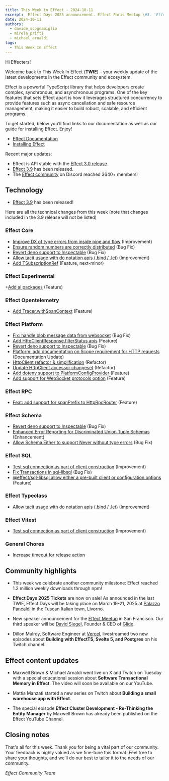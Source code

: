 ```yaml
---
title: This Week in Effect - 2024-10-11
excerpt:  Effect Days 2025 announcement. Effect Paris Meetup \#3. 'Effect Cluster - Design Sync Session' part 7. 'Reimagining ContentLayer with Effect' part 7.
date: 2024-10-11
authors:
  - davide_scognamiglio
  - mirela_prifti
  - michael_arnaldi
tags:
  - This Week In Effect
---
```



Hi Effecters!

Welcome back to This Week In Effect (**TWIE**) – your weekly update of the latest developments in the Effect community and ecosystem.

Effect is a powerful TypeScript library that helps developers create complex, synchronous, and asynchronous programs. One of the key features that sets Effect apart is how it leverages structured concurrency to provide features such as async cancellation and safe resource management, making it easier to build robust, scalable, and efficient programs.

To get started, below you’ll find links to our documentation as well as our guide for installing Effect. Enjoy!

- [Effect Documentation](/docs/getting-started/introduction/)
- [Installing Effect](/docs/getting-started/installation/)

Recent major updates:

- Effect is API stable with the [Effect 3.0 release](https://effect.website/blog/effect-3.0).
- [Effect 3.9](https://effect.website/blog/effect-3.9) has been released.
- The [Effect community](https://discord.gg/effect-ts) on Discord reached 3640+ members!

## Technology

+ [Effect 3.9](https://effect.website/blog/effect-3.9) has been released!

<Tweet id="1843222781959557172" />

Here are all the technical changes from this week (note that changes included in the 3.9 release will not be listed)

### Effect Core
+ [Improve DX of type errors from inside pipe and flow](https://github.com/Effect-TS/effect/pull/3731) (Improvement)
+ [Ensure random numbers are correctly distributed](https://github.com/Effect-TS/effect/pull/3734) (Bug Fix)
+ [Revert deno support to Inspectable](https://github.com/Effect-TS/effect/pull/3740) (Bug Fix)
+ [Allow tacit usage with do notation apis (.bind / .let)](https://github.com/Effect-TS/effect/pull/3768) (Improvement)
+ [Add TSubscriptionRef](https://github.com/Effect-TS/effect/pull/2725) (Feature, next-minor)

### Effect Experimental
 +[Add ai packages](https://github.com/Effect-TS/effect/pull/3631) (Feature)

### Effect Opentelemetry
+ [Add Tracer.withSpanContext](https://github.com/Effect-TS/effect/pull/3737) (Feature)

### Effect Platform
+ [Fix: handle blob message data from websocket](https://github.com/Effect-TS/effect/pull/3732) (Bug Fix)
+ [Add HttpClientResponse.filterStatus apis](https://github.com/Effect-TS/effect/pull/3736) (Feature)
+ [Revert deno support to Inspectable](https://github.com/Effect-TS/effect/pull/3740) (Bug Fix)
+ [Platform: add documentation on Scope requirement for HTTP requests](https://github.com/Effect-TS/effect/pull/3748) (Documentation Update)
+ [HttpClient refactor & simplification](https://github.com/Effect-TS/effect/pull/3746) (Refactor)
+ [Update HttpClient accessor changeset](https://github.com/Effect-TS/effect/pull/3757) (Refactor)
+ [Add dotenv support to PlatformConfigProvider](https://github.com/Effect-TS/effect/pull/3743) (Feature)
+ [Add support for WebSocket protocols option](https://github.com/Effect-TS/effect/pull/3769) (Feature)

### Effect RPC
+ [Feat: add support for spanPrefix to HttpRpcRouter](https://github.com/Effect-TS/effect/pull/3747) (Feature)

### Effect Schema
+ [Revert deno support to Inspectable](https://github.com/Effect-TS/effect/pull/3740) (Bug Fix)
+ [Enhanced Error Reporting for Discriminated Union Tuple Schemas](https://github.com/Effect-TS/effect/pull/3753) (Enhancement)
+ [Allow Schema.Either to support Never without type errors](https://github.com/Effect-TS/effect/pull/3761) (Bug Fix)

### Effect SQL
+ [Test sql connection as part of client construction](https://github.com/Effect-TS/effect/pull/3744) (Improvement)
+ [Fix Transactions in sql-libsql](https://github.com/Effect-TS/effect/pull/3720) (Bug Fix)
+ [@effect/sql-libsql allow either a pre-built client or configuration options](https://github.com/Effect-TS/effect/pull/3759) (Feature)

### Effect Typeclass
+ [Allow tacit usage with do notation apis (.bind / .let)](https://github.com/Effect-TS/effect/pull/3768) (Improvement)

### Effect Vitest
+ [Test sql connection as part of client construction](https://github.com/Effect-TS/effect/pull/3744) (Improvement)

### General Chores
+ [Increase timeout for release action](https://github.com/Effect-TS/effect/pull/3765)

## Community highlights

+ This week we celebrate another community milestone: Effect reached 1.2 million weekly downloads through npm!

<Tweet id="1843962987704623189" />

+  **Effect Days 2025 Tickets** are now on sale! As announced in the last TWIE, Effect Days will be taking place on March 19-21, 2025 at [Palazzo Pancaldi](https://maps.app.goo.gl/ehu5R65LoyBtimMJ9) in the Tuscan Italian town, Livorno.

<Tweet id="1843969830506143884" />

+  New speaker announcement for the [Effect Meetup](https://lu.ma/gmk2jzd2) in San Francisco. Our third speaker will be [David Siegel](https://x.com/dvdsgl), Founder & CEO of [Glide](https://x.com/glideapps).

<Tweet id="1844726321064112438" />

+ Dillon Mulroy, Software Engineer at [Vercel](https://vercel.com), livestreamed two new episodes about **Building with EffectTS, Svelte 5, and Postgres** on his Twitch channel.

<TwitchPlayerNonInteractive video="2270663148" />

## Effect content updates

+ Maxwell Brown & Michael Arnaldi went live on X and Twitch on Tuesday with a special educational session about **Software Transactional Memory in Effect**. The video will soon be available on our YouTube.

<Tweet id="1843655620509212765" />

+ Mattia Manzati started a new series on Twitch about **Building a small warehouse app with Effect**.

<Tweet id="1844360495845003470" />

+ The special episode **Effect Cluster Development - Re-Thinking the Entity Manager** by Maxwell Brown has already been published on the Effect YouTube Channel.

<YouTube
  id="https://www.youtube.com/embed/R1_7-AgxEkc?si=Iu_1HPkHGudjqgFO"
  title="Effect Cluster Development - Re-Thinking the Entity Manager"
/>

## Closing notes

That's all for this week. Thank you for being a vital part of our community. Your feedback is highly valued as we fine-tune this format. Feel free to share your thoughts, and we'll do our best to tailor it to the needs of our community.

_Effect Community Team_
